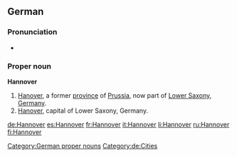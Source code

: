 ==German==

===Pronunciation===
*{{audio|De-Hannover-pronunciation.ogg|audio}}

===Proper noun===
'''Hannover'''

# [[Hanover]], a former [[province]] of [[Prussia]], now part of [[Lower Saxony]], [[Germany]].
# [[Hanover]], capital of Lower Saxony, Germany.

[[Category:German proper nouns]]
[[Category:de:Cities]]

[[de:Hannover]]
[[es:Hannover]]
[[fr:Hannover]]
[[it:Hannover]]
[[li:Hannover]]
[[ru:Hannover]]
[[fi:Hannover]]